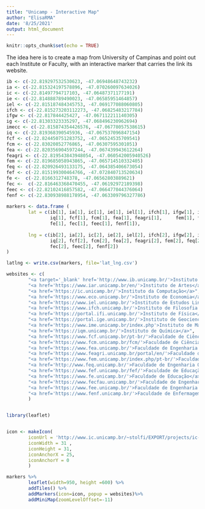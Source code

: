 ```yaml
---
title: "Unicamp - Interactive Map"
author: "ElisaRMA"
date: '8/25/2021'
output: html_document
---
```


```r
knitr::opts_chunk$set(echo = TRUE)
```

The idea here is to create a map from University of Campinas and point out each Institute or Faculty, with an interactive marker that carries the link its website.  

```r

ib <- c(-22.819297532530623, -47.06948648743232)
ia <- c(-22.815324197578896, -47.070260097634026)
ic <- c(-22.81497794717103, -47.06487371177191)
ie <- c(-22.814888789490023, -47.06585951464857)
iel <- c(-22.815187484345753, -47.069177088060805)
ifch <- c(-22.815273203112273, -47.06825483217784)
ifgw <- c(-22.817844425427, -47.067112211140305)
ig <- c(-22.81303323335297, -47.068496230962694)
imecc <- c(-22.815874354426576, -47.06778057538615)
iq <- c(-22.819368390545936, -47.067537096847154)
fcf <- c(-22.824450751283752, -47.06524535709541)
fcm <- c(-22.83020852776865, -47.06307595301051)
fea <- c(-22.820356904597244, -47.067439943612264)
feagri <- c(-22.819543843948054, -47.060542005940526)
fem <- c(-22.819685058943865, -47.065714510332405)
feq <- c(-22.820926493133175, -47.064385406673054)
fef <- c(-22.815199300464766, -47.072840713520634)
fe <-  c(-22.8166312748378, -47.06562803889621)
fec <-  c(-22.816463368470455, -47.06192972189398)        
feec <- c(-22.82102416857582, -47.066477044376064)
fenf <- c(-22.830938988178954, -47.063309796327786)
        
markers <- data.frame (
        lat = c(ib[1], ia[1], ic[1], ie[1], iel[1], ifch[1], ifgw[1], ig[1], imecc[1], 
                iq[1], fcf[1], fcm[1], fea[1], feagri[1],     fem[1], feq[1], fef[1], 
                fe[1], fec[1], feec[1], fenf[1]),
        
        lng = c(ib[2], ia[2], ic[2], ie[2], iel[2], ifch[2], ifgw[2], ig[2], imecc[2], 
                iq[2], fcf[2], fcm[2], fea[2], feagri[2], fem[2], feq[2], fef[2], fe[2], 
                fec[2], feec[2], fenf[2])
)

latlng <- write.csv(markers, file='lat_lng.csv')

websites <- c(
        "<a target='_blank' href='http://www.ib.unicamp.br/'>Instituto de Biologia</a>",
        "<a href='https://www.iar.unicamp.br/en/'>Instituto de Artes</a>", 
        "<a href='https://ic.unicamp.br/'>Instituto da Computação</a>",
        "<a href='https://www.eco.unicamp.br/'>Instituto de Economia</a>",
        "<a href='https://www.iel.unicamp.br/'>Instituto de Estudos Linguisticos</a>",
        "<a href='https://www.ifch.unicamp.br/'>Instituto de Filosofia e Ciências Humanas</a>",
        "<a href='https://portal.ifi.unicamp.br/'>Instituto de Física</a>",
        "<a href='https://portal.ige.unicamp.br/'>Instituto de Geociencias</a>",
        "<a href='https://www.ime.unicamp.br/index.php'>Instituto de Matemática</a>",
        "<a href='https://iqm.unicamp.br/'>Instituto de Química</a>",
        "<a href='https://www.fcf.unicamp.br/pt-br/'>Faculdade de Ciências Farmaceuticas</a>",
        "<a href='https://www.fcm.unicamp.br/fcm/'>Faculdade de Ciências Médicas</a>",
        "<a href='https://www.fea.unicamp.br/'>Faculdade de Engenharia de Alimentos</a>",
        "<a href='https://www.feagri.unicamp.br/portal/en/'>Faculdade de Engenharia Agrícola</a>",
        "<a href='https://www.fem.unicamp.br/index.php/pt-br/'>Faculdade de Engenharia Mecânica</a>",
        "<a href='http://www.feq.unicamp.br/'>Faculdade de Engenharia Química</a>",
        "<a href='https://www.fef.unicamp.br/fef/'>Faculdade de Educação Física</a>",
        "<a href='https://www.fe.unicamp.br/'>Faculdade de Educação</a>",
        "<a href='https://www.fecfau.unicamp.br/'>Faculdade de Engenharia Civil, Arquitetura e Urbanismo</a>",
        "<a href='https://www.fee.unicamp.br/'>Faculdade de Engenharia Elétrica e da Computação</a>",
        "<a href='https://www.fenf.unicamp.br/'>Faculdade de Enfermagem</a>"
        )



```


```r

library(leaflet)


icon <- makeIcon( 
        iconUrl = 'http://www.ic.unicamp.br/~stolfi/EXPORT/projects/ic-logos/2010-03-16/logotipos/png/logo-unicamp-name-line-blk-red-0480.png',
        iconWidth = 31 , 
        iconHeight = 31,
        iconAnchorX = 25, 
        iconAnchorY = 0
        )

markers %>% 
        leaflet(width=950, height =600) %>%
        addTiles() %>%
        addMarkers(icon=icon, popup = websites)%>%
        addMiniMap(zoomLevelOffset=-11)


```
